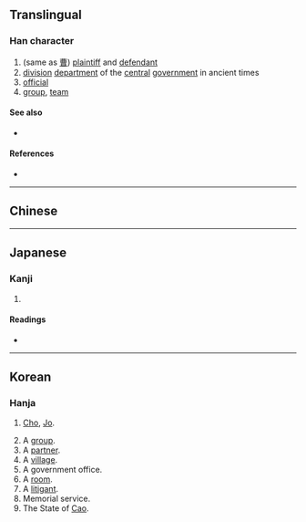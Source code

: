 {{character info/new}}
==Translingual==

===Han character===
{{Han char|rn=73|rad=曰|as=06|sn=10|four=|canj=YWA|ids=⿱𤰔曰}}

# (same as [[曹]]) [[plaintiff]] and [[defendant]]
# [[division]] [[department]] of the [[central]] [[government]] in ancient times
# [[official]]
# [[group]], [[team]]

====See also====
* {{l|mul|曹}} <!-- graphically similar -->

====References====
* {{Han ref|kx=0503.011|hdz=21506.050|uh=66FA|ud=26362}}

----

==Chinese==
{{zh-see|曹|v}}

----

==Japanese==

===Kanji===
{{ja-kanji|grade=|rs=曰06}}

# {{rfdef|ja|sort=曰06}}

====Readings====
* {{ja-readings|on=[[そう]] (sō)|kun=[[つかさ]] (tsukasa), [[ともがら]] (tomogara), [[へや]] (heya)}}

----

==Korean==

===Hanja===
{{ko-hanja|hangeul=조|eumhun=[[성씨]], [[무리]]|rv=jo|mr=cho|y=co|ehrv=seongssi, muri|ehmr=sôngssi, muri|ehy=sengssi, mwuli}}

# {{surname|ko}} [[Cho]], [[Jo]].
# A [[group]].
# A [[partner]].
# A [[village]].
# A government office.
# A [[room]].
# A [[litigant]].
# Memorial service.
# The State of [[Cao]].
